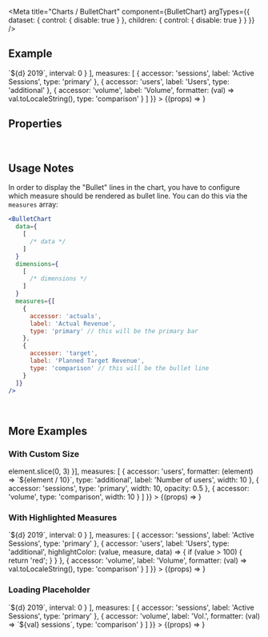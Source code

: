 
<Meta
  title="Charts /  BulletChart"
  component={BulletChart}
  argTypes={{
    dataset: {
      control: { disable: true }
    },
    children: {
      control: { disable: true }
    }
  }}
/>

<DocsHeader />

## Example

<Canvas>
  <Story
    name="Default"
    args={{
      dataset: complexBulletDataset,
      style: { height: '60vh' },
      layout: 'horizontal',
      dimensions: [
        {
          accessor: 'name',
          formatter: (d) => `${d} 2019`,
          interval: 0
        }
      ],
      measures: [
        {
          accessor: 'sessions',
          label: 'Active Sessions',
          type: 'primary'
        },
        {
          accessor: 'users',
          label: 'Users',
          type: 'additional'
        },
        {
          accessor: 'volume',
          label: 'Volume',
          formatter: (val) => val.toLocaleString(),
          type: 'comparison'
        }
      ]
    }}
  >
    {(props) => <BulletChart {...props} />}
  </Story>
</Canvas>

## Properties

<ArgsTable story="Default" />

<br />

## Usage Notes

In order to display the "Bullet" lines in the chart, you have to configure which measure should be rendered as bullet line.
You can do this via the `measures` array:

```jsx
<BulletChart
  data={
    [
      /* data */
    ]
  }
  dimensions={
    [
      /* dimensions */
    ]
  }
  measures={[
    {
      accessor: 'actuals',
      label: 'Actual Revenue',
      type: 'primary' // this will be the primary bar
    },
    {
      accessor: 'target',
      label: 'Planned Target Revenue',
      type: 'comparison' // this will be the bullet line
    }
  ]}
/>
```

<br />

## More Examples

### With Custom Size

<Canvas>
  <Story
    name="With Custom Size"
    args={{
      dataset: complexDataSet,
      layout: 'vertical',
      style: { width: '95%', height: '40vh' },
      dimensions: [{ accessor: 'name', formatter: (element) => element.slice(0, 3) }],
      measures: [
        {
          accessor: 'users',
          formatter: (element) => `${element / 10}`,
          type: 'additional',
          label: 'Number of users',
          width: 10
        },
        {
          accessor: 'sessions',
          type: 'primary',
          width: 10,
          opacity: 0.5
        },
        {
          accessor: 'volume',
          type: 'comparison',
          width: 10
        }
      ]
    }}
  >
    {(props) => <BulletChart {...props} />}
  </Story>
</Canvas>

### With Highlighted Measures

<Canvas>
  <Story
    name="With Highlighted Measures"
    args={{
      dataset: complexBulletDataset,
      style: { height: '60vh' },
      layout: 'horizontal',
      dimensions: [
        {
          accessor: 'name',
          formatter: (d) => `${d} 2019`,
          interval: 0
        }
      ],
      measures: [
        {
          accessor: 'sessions',
          label: 'Active Sessions',
          type: 'primary'
        },
        {
          accessor: 'users',
          label: 'Users',
          type: 'additional',
          highlightColor: (value, measure, data) => {
            if (value > 100) {
              return 'red';
            }
          }
        },
        {
          accessor: 'volume',
          label: 'Volume',
          formatter: (val) => val.toLocaleString(),
          type: 'comparison'
        }
      ]
    }}
  >
    {(props) => <BulletChart {...props} />}
  </Story>
</Canvas>

### Loading Placeholder

<Canvas>
  <Story
    name="Loading Placeholder"
    args={{
      dataset: [],
      style: { height: '60vh' },
      dimensions: [
        {
          accessor: 'name',
          formatter: (d) => `${d} 2019`,
          interval: 0
        }
      ],
      measures: [
        {
          accessor: 'sessions',
          label: 'Active Sessions',
          type: 'primary'
        },
        {
          accessor: 'volume',
          label: 'Vol.',
          formatter: (val) => `${val} sessions`,
          type: 'comparison'
        }
      ]
    }}
  >
    {(props) => <BulletChart {...props} />}
  </Story>
</Canvas>
